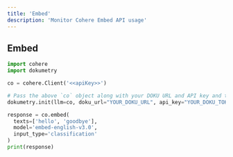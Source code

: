 ```yaml
---
title: 'Embed'
description: 'Monitor Cohere Embed API usage'
---
```


## Embed

```python
import cohere
import dokumetry

co = cohere.Client('<<apiKey>>')

# Pass the above `co` object along with your DOKU URL and API key and this will make sure that all Cohere calls are automatically tracked.
dokumetry.init(llm=co, doku_url="YOUR_DOKU_URL", api_key="YOUR_DOKU_TOKEN")

response = co.embed(
  texts=['hello', 'goodbye'],
  model='embed-english-v3.0',
  input_type='classification'
)
print(response)
```